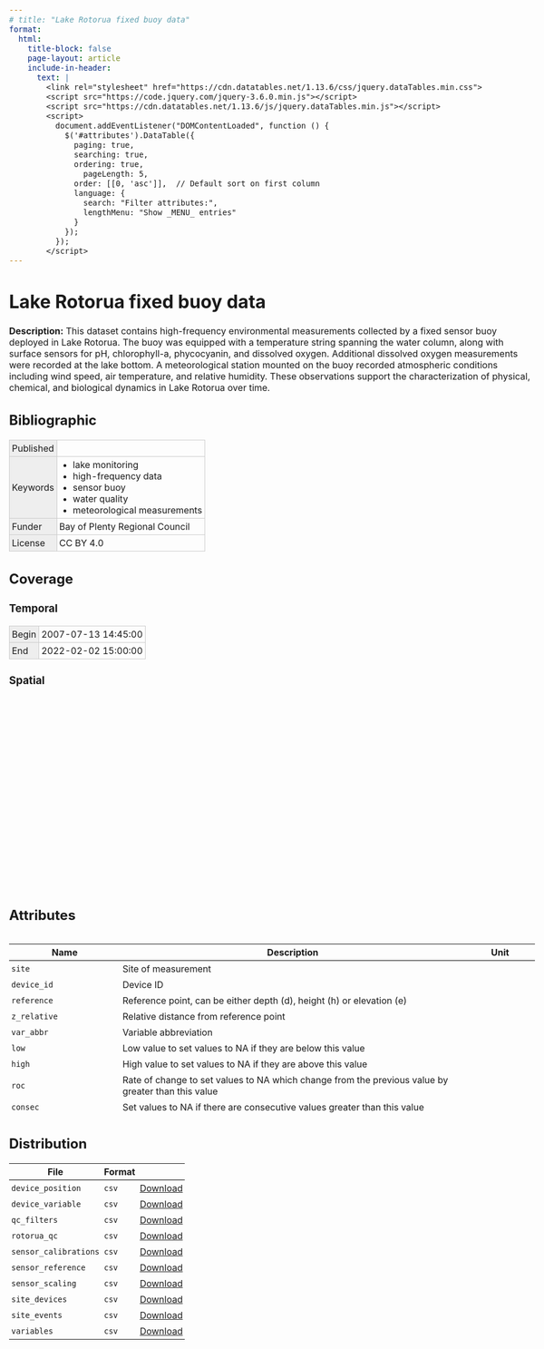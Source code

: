 ---
# title: "Lake Rotorua fixed buoy data"
format:
  html:
    title-block: false
    page-layout: article
    include-in-header:
      text: |
        <link rel="stylesheet" href="https://cdn.datatables.net/1.13.6/css/jquery.dataTables.min.css">
        <script src="https://code.jquery.com/jquery-3.6.0.min.js"></script>
        <script src="https://cdn.datatables.net/1.13.6/js/jquery.dataTables.min.js"></script>
        <script>
          document.addEventListener("DOMContentLoaded", function () {
            $('#attributes').DataTable({
              paging: true,
              searching: true,
              ordering: true,
                pageLength: 5,
              order: [[0, 'asc']],  // Default sort on first column
              language: {
                search: "Filter attributes:",
                lengthMenu: "Show _MENU_ entries"
              }
            });
          });
        </script>
---

<script type="application/ld+json">
{
  "@context": "http://schema.org",
  "type": "Dataset",
  "name": "Lake Rotorua fixed buoy data",
  "creator": [
    {
      "type": "Person",
      "id": "0000-0002-3834-8868",
      "email": "tadhg@limnotrack.com",
      "affiliation": "Limnotrack",
      "name": "Tadhg Moore"
    },
    {
      "type": "Person",
      "id": "0000-0001-5784-9767",
      "email": "chris@limnotrack.com",
      "affiliation": "Limnotrack",
      "name": "Chris McBride"
    }
  ],
  "description": "This dataset contains high-frequency environmental measurements collected by a fixed sensor buoy deployed in Lake Rotorua. The buoy was equipped with a temperature string spanning the water column, along with surface sensors for pH, chlorophyll-a, phycocyanin, and dissolved oxygen. Additional dissolved oxygen measurements were recorded at the lake bottom. A meteorological station mounted on the buoy recorded atmospheric conditions including wind speed, air temperature, and relative humidity. These observations support the characterization of physical, chemical, and biological dynamics in Lake Rotorua over time.",
  "datePublished": null,
  "keywords": ["lake monitoring", "high-frequency data", "sensor buoy", "water quality", "meteorological measurements"],
  "funder": "Bay of Plenty Regional Council",
  "temporalCoverage": "2007-07-13 14:45:00/2022-02-02 15:00:00",
  "license": "CC BY 4.0",
  "spatialCoverage": {
    "type": "Place",
    "name": "Lake Rotorua in the Bay of Plenty region in New Zealand.",
    "geo": {
      "type": "GeoShape",
      "box": "-38.0328 176.3276 -38.142 176.2125"
    }
  },
  "variableMeasured": [
    {
      "type": "PropertyValue",
      "unitText": null,
      "name": "site",
      "description": "Site of measurement"
    },
    {
      "type": "PropertyValue",
      "unitText": null,
      "name": "device_id",
      "description": "Device ID"
    },
    {
      "type": "PropertyValue",
      "unitText": null,
      "name": "reference",
      "description": "Reference point, can be either depth (d), height (h) or elevation (e)"
    },
    {
      "type": "PropertyValue",
      "unitText": null,
      "name": "z_relative",
      "description": "Relative distance from reference point"
    },
    {
      "type": "PropertyValue",
      "unitText": null,
      "name": "var_abbr",
      "description": "Variable abbreviation"
    },
    {
      "type": "PropertyValue",
      "unitText": null,
      "name": "low",
      "description": "Low value to set values to NA if they are below this value"
    },
    {
      "type": "PropertyValue",
      "unitText": null,
      "name": "high",
      "description": "High value to set values to NA if they are above this value"
    },
    {
      "type": "PropertyValue",
      "unitText": null,
      "name": "roc",
      "description": "Rate of change to set values to NA which change from the previous value by greater than this value"
    },
    {
      "type": "PropertyValue",
      "unitText": null,
      "name": "consec",
      "description": "Set values to NA if there are consecutive values greater than this value"
    },
    {
      "type": "PropertyValue",
      "unitText": null,
      "name": "interp",
      "description": "Interpolate values if there is a data gap less than this value"
    },
    {
      "type": "PropertyValue",
      "unitText": null,
      "name": "datetime",
      "description": "Date and time of measurement"
    },
    {
      "type": "PropertyValue",
      "unitText": "degree_Celsius",
      "name": "qc_value_t_wtr_d50",
      "description": "Water temperature at 0.5m"
    },
    {
      "type": "PropertyValue",
      "unitText": "degree_Celsius",
      "name": "qc_value_t_wtr_d100",
      "description": "Water temperature at 1.0m"
    },
    {
      "type": "PropertyValue",
      "unitText": "degree_Celsius",
      "name": "qc_value_t_wtr_d250",
      "description": "Water temperature at 2.5m"
    },
    {
      "type": "PropertyValue",
      "unitText": "degree_Celsius",
      "name": "qc_value_t_wtr_d450",
      "description": "Water temperature at 4.5m"
    },
    {
      "type": "PropertyValue",
      "unitText": "degree_Celsius",
      "name": "qc_value_t_wtr_d650",
      "description": "Water temperature at 6.5m"
    },
    {
      "type": "PropertyValue",
      "unitText": "degree_Celsius",
      "name": "qc_value_t_wtr_d850",
      "description": "Water temperature at 8.5m"
    },
    {
      "type": "PropertyValue",
      "unitText": "degree_Celsius",
      "name": "qc_value_t_wtr_d1050",
      "description": "Water temperature at 10.5m"
    },
    {
      "type": "PropertyValue",
      "unitText": "degree_Celsius",
      "name": "qc_value_t_wtr_d1250",
      "description": "Water temperature at 12.5m"
    },
    {
      "type": "PropertyValue",
      "unitText": "degree_Celsius",
      "name": "qc_value_t_wtr_d1450",
      "description": "Water temperature at 14.5m"
    },
    {
      "type": "PropertyValue",
      "unitText": "degree_Celsius",
      "name": "qc_value_t_wtr_d1650",
      "description": "Water temperature at 16.5m"
    },
    {
      "type": "PropertyValue",
      "unitText": "degree_Celsius",
      "name": "qc_value_t_wtr_d1850",
      "description": "Water temperature at 18.5m"
    },
    {
      "type": "PropertyValue",
      "unitText": "degree_Celsius",
      "name": "qc_value_t_wtr_d2000",
      "description": "Water temperature at 20.0m"
    },
    {
      "type": "PropertyValue",
      "unitText": "degree_Celsius",
      "name": "qc_value_t_wtr_d2050",
      "description": "Water temperature at 20.5m"
    },
    {
      "type": "PropertyValue",
      "unitText": "mg/l",
      "name": "qc_value_c_do_d100",
      "description": "Dissolved oxygen concentration at 1.0m"
    },
    {
      "type": "PropertyValue",
      "unitText": "mg/l",
      "name": "qc_value_c_do_d2000",
      "description": "Dissolved oxygen concentration at 10.0m"
    },
    {
      "type": "PropertyValue",
      "unitText": "percent",
      "name": "qc_value_c_do_sat_d100",
      "description": "Dissolved oxygen percent saturation at 1.0m"
    },
    {
      "type": "PropertyValue",
      "unitText": "percent",
      "name": "qc_value_c_do_sat_d2000",
      "description": "Dissolved oxygen percent saturation at 20.0m"
    },
    {
      "type": "PropertyValue",
      "unitText": "percent",
      "name": "qc_value_h_rh_h150",
      "description": "Relative humidity at 1.5m"
    },
    {
      "type": "PropertyValue",
      "unitText": "mm",
      "name": "qc_value_pp_rain_h150",
      "description": "Rainfall at 1.5m"
    },
    {
      "type": "PropertyValue",
      "unitText": "hPa",
      "name": "qc_value_pr_baro_h150",
      "description": "Barometric pressure at 1.5m"
    },
    {
      "type": "PropertyValue",
      "unitText": "degree_Celsius",
      "name": "qc_value_t_air_h150",
      "description": "Air temperature at 1.5m"
    },
    {
      "type": "PropertyValue",
      "unitText": "degree",
      "name": "qc_value_w_dir_h150",
      "description": "Wind direction at 1.5m"
    },
    {
      "type": "PropertyValue",
      "unitText": "m/s",
      "name": "qc_value_w_spd_h150",
      "description": "Wind speed at 1.5m"
    },
    {
      "type": "PropertyValue",
      "unitText": "-",
      "name": "qc_value_c_ph_d100",
      "description": "pH at 1.0m"
    },
    {
      "type": "PropertyValue",
      "unitText": "RFU",
      "name": "qc_value_f_chl_d100",
      "description": "Chlorophyll fluorescence at 1.0m"
    },
    {
      "type": "PropertyValue",
      "unitText": "RFU",
      "name": "qc_value_f_phyc_d100",
      "description": "Phyocyanin fluorescence at 1.0m"
    },
    {
      "type": "PropertyValue",
      "unitText": null,
      "name": "qc_code_t_wtr_d100",
      "description": "Quality control code for water temperature at 0.5m"
    },
    {
      "type": "PropertyValue",
      "unitText": null,
      "name": "qc_code_t_wtr_d1050",
      "description": "Quality control code for water temperature at 1.0m"
    },
    {
      "type": "PropertyValue",
      "unitText": null,
      "name": "qc_code_t_wtr_d1250",
      "description": "Quality control code for water temperature at 2.5m"
    },
    {
      "type": "PropertyValue",
      "unitText": null,
      "name": "qc_code_t_wtr_d1450",
      "description": "Quality control code for water temperature at 4.5m"
    },
    {
      "type": "PropertyValue",
      "unitText": null,
      "name": "qc_code_t_wtr_d1650",
      "description": "Quality control code for water temperature at 6.5m"
    },
    {
      "type": "PropertyValue",
      "unitText": null,
      "name": "qc_code_t_wtr_d1850",
      "description": "Quality control code for water temperature at 8.5m"
    },
    {
      "type": "PropertyValue",
      "unitText": null,
      "name": "qc_code_t_wtr_d2000",
      "description": "Quality control code for water temperature at 10.5m"
    },
    {
      "type": "PropertyValue",
      "unitText": null,
      "name": "qc_code_t_wtr_d2050",
      "description": "Quality control code for water temperature at 12.5m"
    },
    {
      "type": "PropertyValue",
      "unitText": null,
      "name": "qc_code_t_wtr_d250",
      "description": "Quality control code for water temperature at 14.5m"
    },
    {
      "type": "PropertyValue",
      "unitText": null,
      "name": "qc_code_t_wtr_d450",
      "description": "Quality control code for water temperature at 16.5m"
    },
    {
      "type": "PropertyValue",
      "unitText": null,
      "name": "qc_code_t_wtr_d50",
      "description": "Quality control code for water temperature at 18.5m"
    },
    {
      "type": "PropertyValue",
      "unitText": null,
      "name": "qc_code_t_wtr_d650",
      "description": "Quality control code for water temperature at 20.0m"
    },
    {
      "type": "PropertyValue",
      "unitText": null,
      "name": "qc_code_t_wtr_d850",
      "description": "Quality control code for water temperature at 20.5m"
    },
    {
      "type": "PropertyValue",
      "unitText": null,
      "name": "qc_code_c_do_d100",
      "description": "Quality control code for dissolved oxygen concentration at 1.0m"
    },
    {
      "type": "PropertyValue",
      "unitText": null,
      "name": "qc_code_c_do_d2000",
      "description": "Quality control code for dissolved oxygen concentration at 10.0m"
    },
    {
      "type": "PropertyValue",
      "unitText": null,
      "name": "qc_code_c_do_sat_d100",
      "description": "Quality control code for dissolved oxygen percent saturation at 1.0m"
    },
    {
      "type": "PropertyValue",
      "unitText": null,
      "name": "qc_code_c_do_sat_d2000",
      "description": "Quality control code for dissolved oxygen percent saturation at 20.0m"
    },
    {
      "type": "PropertyValue",
      "unitText": null,
      "name": "qc_code_h_rh_h150",
      "description": "Quality control code for relative humidity at 1.5m"
    },
    {
      "type": "PropertyValue",
      "unitText": null,
      "name": "qc_code_pp_rain_h150",
      "description": "Quality control code for rainfall at 1.5m"
    },
    {
      "type": "PropertyValue",
      "unitText": null,
      "name": "qc_code_pr_baro_h150",
      "description": "Quality control code for barometric pressure at 1.5m"
    },
    {
      "type": "PropertyValue",
      "unitText": null,
      "name": "qc_code_t_air_h150",
      "description": "Quality control code for air temperature at 1.5m"
    },
    {
      "type": "PropertyValue",
      "unitText": null,
      "name": "qc_code_w_dir_h150",
      "description": "Quality control code for wind direction at 1.5m"
    },
    {
      "type": "PropertyValue",
      "unitText": null,
      "name": "qc_code_w_spd_h150",
      "description": "Quality control code for wind speed at 1.5m"
    },
    {
      "type": "PropertyValue",
      "unitText": null,
      "name": "qc_code_c_ph_d100",
      "description": "Quality control code for ph at 1.0m"
    },
    {
      "type": "PropertyValue",
      "unitText": null,
      "name": "qc_code_f_chl_d100",
      "description": "Quality control code for chlorophyll fluorescence at 1.0m"
    },
    {
      "type": "PropertyValue",
      "unitText": null,
      "name": "qc_code_f_phyc_d100",
      "description": "Quality control code for phyocyanin fluorescence at 1.0m"
    },
    {
      "type": "PropertyValue",
      "unitText": null,
      "name": "qc_flag_t_wtr_d100",
      "description": "Quality control flag for water temperature at 0.5m"
    },
    {
      "type": "PropertyValue",
      "unitText": null,
      "name": "qc_flag_t_wtr_d1050",
      "description": "Quality control flag for water temperature at 1.0m"
    },
    {
      "type": "PropertyValue",
      "unitText": null,
      "name": "qc_flag_t_wtr_d1250",
      "description": "Quality control flag for water temperature at 2.5m"
    },
    {
      "type": "PropertyValue",
      "unitText": null,
      "name": "qc_flag_t_wtr_d1450",
      "description": "Quality control flag for water temperature at 4.5m"
    },
    {
      "type": "PropertyValue",
      "unitText": null,
      "name": "qc_flag_t_wtr_d1650",
      "description": "Quality control flag for water temperature at 6.5m"
    },
    {
      "type": "PropertyValue",
      "unitText": null,
      "name": "qc_flag_t_wtr_d1850",
      "description": "Quality control flag for water temperature at 8.5m"
    },
    {
      "type": "PropertyValue",
      "unitText": null,
      "name": "qc_flag_t_wtr_d2000",
      "description": "Quality control flag for water temperature at 10.5m"
    },
    {
      "type": "PropertyValue",
      "unitText": null,
      "name": "qc_flag_t_wtr_d2050",
      "description": "Quality control flag for water temperature at 12.5m"
    },
    {
      "type": "PropertyValue",
      "unitText": null,
      "name": "qc_flag_t_wtr_d250",
      "description": "Quality control flag for water temperature at 14.5m"
    },
    {
      "type": "PropertyValue",
      "unitText": null,
      "name": "qc_flag_t_wtr_d450",
      "description": "Quality control flag for water temperature at 16.5m"
    },
    {
      "type": "PropertyValue",
      "unitText": null,
      "name": "qc_flag_t_wtr_d50",
      "description": "Quality control flag for water temperature at 18.5m"
    },
    {
      "type": "PropertyValue",
      "unitText": null,
      "name": "qc_flag_t_wtr_d650",
      "description": "Quality control flag for water temperature at 20.0m"
    },
    {
      "type": "PropertyValue",
      "unitText": null,
      "name": "qc_flag_t_wtr_d850",
      "description": "Quality control flag for water temperature at 20.5m"
    },
    {
      "type": "PropertyValue",
      "unitText": null,
      "name": "qc_flag_c_do_d100",
      "description": "Quality control flag for dissolved oxygen concentration at 1.0m"
    },
    {
      "type": "PropertyValue",
      "unitText": null,
      "name": "qc_flag_c_do_d2000",
      "description": "Quality control flag for dissolved oxygen concentration at 10.0m"
    },
    {
      "type": "PropertyValue",
      "unitText": null,
      "name": "qc_flag_c_do_sat_d100",
      "description": "Quality control flag for dissolved oxygen percent saturation at 1.0m"
    },
    {
      "type": "PropertyValue",
      "unitText": null,
      "name": "qc_flag_c_do_sat_d2000",
      "description": "Quality control flag for dissolved oxygen percent saturation at 20.0m"
    },
    {
      "type": "PropertyValue",
      "unitText": null,
      "name": "qc_flag_h_rh_h150",
      "description": "Quality control flag for relative humidity at 1.5m"
    },
    {
      "type": "PropertyValue",
      "unitText": null,
      "name": "qc_flag_pp_rain_h150",
      "description": "Quality control flag for rainfall at 1.5m"
    },
    {
      "type": "PropertyValue",
      "unitText": null,
      "name": "qc_flag_pr_baro_h150",
      "description": "Quality control flag for barometric pressure at 1.5m"
    },
    {
      "type": "PropertyValue",
      "unitText": null,
      "name": "qc_flag_t_air_h150",
      "description": "Quality control flag for air temperature at 1.5m"
    },
    {
      "type": "PropertyValue",
      "unitText": null,
      "name": "qc_flag_w_dir_h150",
      "description": "Quality control flag for wind direction at 1.5m"
    },
    {
      "type": "PropertyValue",
      "unitText": null,
      "name": "qc_flag_w_spd_h150",
      "description": "Quality control flag for wind speed at 1.5m"
    },
    {
      "type": "PropertyValue",
      "unitText": null,
      "name": "qc_flag_c_ph_d100",
      "description": "Quality control flag for ph at 1.0m"
    },
    {
      "type": "PropertyValue",
      "unitText": null,
      "name": "qc_flag_f_chl_d100",
      "description": "Quality control flag for chlorophyll fluorescence at 1.0m"
    },
    {
      "type": "PropertyValue",
      "unitText": null,
      "name": "qc_flag_f_phyc_d100",
      "description": "Quality control flag for phyocyanin fluorescence at 1.0m"
    },
    {
      "type": "PropertyValue",
      "unitText": null,
      "name": "date",
      "description": "Date of calibration"
    },
    {
      "type": "PropertyValue",
      "unitText": null,
      "name": "variable",
      "description": "Variable abbreviation"
    },
    {
      "type": "PropertyValue",
      "unitText": null,
      "name": "temperature",
      "description": "Temperature at calibration"
    },
    {
      "type": "PropertyValue",
      "unitText": null,
      "name": "type",
      "description": "Type of calibration"
    },
    {
      "type": "PropertyValue",
      "unitText": null,
      "name": "comment",
      "description": "Comment"
    },
    {
      "type": "PropertyValue",
      "unitText": null,
      "name": "date",
      "description": "Date of reference measurement"
    },
    {
      "type": "PropertyValue",
      "unitText": null,
      "name": "reference_type",
      "description": "Type of reference (e.g. buffer, saturated water)"
    },
    {
      "type": "PropertyValue",
      "unitText": null,
      "name": "value_actual",
      "description": "Value of the reference"
    },
    {
      "type": "PropertyValue",
      "unitText": null,
      "name": "units_value",
      "description": "Units of the value"
    },
    {
      "type": "PropertyValue",
      "unitText": null,
      "name": "value_measured",
      "description": "Measured value by the sensor"
    },
    {
      "type": "PropertyValue",
      "unitText": null,
      "name": "units_sensor",
      "description": "Units of the sensor"
    },
    {
      "type": "PropertyValue",
      "unitText": null,
      "name": "temperature",
      "description": "Temperature of the reference type at measurement"
    },
    {
      "type": "PropertyValue",
      "unitText": null,
      "name": "date",
      "description": "Date"
    },
    {
      "type": "PropertyValue",
      "unitText": null,
      "name": "offset",
      "description": "Offset applied to sensor measurement"
    },
    {
      "type": "PropertyValue",
      "unitText": null,
      "name": "multiplier",
      "description": "Multiplier applied to sensor measurement"
    },
    {
      "type": "PropertyValue",
      "unitText": null,
      "name": "range",
      "description": "Range of measurements"
    },
    {
      "type": "PropertyValue",
      "unitText": null,
      "name": "log_multiplier",
      "description": "Multiplier applied at the logger"
    },
    {
      "type": "PropertyValue",
      "unitText": null,
      "name": "source",
      "description": "Source of information"
    },
    {
      "type": "PropertyValue",
      "unitText": null,
      "name": "date_from",
      "description": "Date device is deployed to site"
    },
    {
      "type": "PropertyValue",
      "unitText": null,
      "name": "date_to",
      "description": "Date device is retrieved from site"
    },
    {
      "type": "PropertyValue",
      "unitText": null,
      "name": "notes_device",
      "description": "Notes on the device"
    },
    {
      "type": "PropertyValue",
      "unitText": null,
      "name": "notes",
      "description": "Notes"
    },
    {
      "type": "PropertyValue",
      "unitText": null,
      "name": "site_visit",
      "description": "Was the site visited, logical value"
    },
    {
      "type": "PropertyValue",
      "unitText": null,
      "name": "variables",
      "description": "List of variables or can be all"
    },
    {
      "type": "PropertyValue",
      "unitText": null,
      "name": "action",
      "description": "Type of action at site such as deployed, removed, cleaned"
    },
    {
      "type": "PropertyValue",
      "unitText": null,
      "name": "comments",
      "description": "Comment"
    },
    {
      "type": "PropertyValue",
      "unitText": null,
      "name": "location",
      "description": "Location of site"
    },
    {
      "type": "PropertyValue",
      "unitText": null,
      "name": "type",
      "description": "Type of monitoring site"
    },
    {
      "type": "PropertyValue",
      "unitText": null,
      "name": "customer",
      "description": "Customer"
    },
    {
      "type": "PropertyValue",
      "unitText": "degree",
      "name": "lon",
      "description": "Longitude"
    },
    {
      "type": "PropertyValue",
      "unitText": "degree",
      "name": "lat",
      "description": "Latitude"
    },
    {
      "type": "PropertyValue",
      "unitText": "metres",
      "name": "elev",
      "description": "Elevation"
    },
    {
      "type": "PropertyValue",
      "unitText": null,
      "name": "type",
      "description": "Type of variable"
    },
    {
      "type": "PropertyValue",
      "unitText": null,
      "name": "abbr",
      "description": "Abbreviation of variable"
    },
    {
      "type": "PropertyValue",
      "unitText": null,
      "name": "full_text",
      "description": "Full text variable name"
    },
    {
      "type": "PropertyValue",
      "unitText": null,
      "name": "parsed",
      "description": "Variable name to be parsed"
    },
    {
      "type": "PropertyValue",
      "unitText": null,
      "name": "label",
      "description": "Label for variable"
    }
  ],
  "distribution": [
    {
      "type": "DataDownload",
      "name": "device_position",
      "contentUrl": "https://github.com/limnotrack/f_rotorua/releases/download/v0.0.1/rotorua_data_qc.zip",
      "encodingFormat": "csv"
    },
    {
      "type": "DataDownload",
      "name": "device_variable",
      "contentUrl": "https://github.com/limnotrack/f_rotorua/releases/download/v0.0.1/rotorua_data_qc.zip",
      "encodingFormat": "csv"
    },
    {
      "type": "DataDownload",
      "name": "qc_filters",
      "contentUrl": "https://github.com/limnotrack/f_rotorua/releases/download/v0.0.1/rotorua_data_qc.zip",
      "encodingFormat": "csv"
    },
    {
      "type": "DataDownload",
      "name": "rotorua_qc",
      "contentUrl": "https://github.com/limnotrack/f_rotorua/releases/download/v0.0.1/rotorua_data_qc.zip",
      "encodingFormat": "csv"
    },
    {
      "type": "DataDownload",
      "name": "sensor_calibrations",
      "contentUrl": "https://github.com/limnotrack/f_rotorua/releases/download/v0.0.1/rotorua_data_qc.zip",
      "encodingFormat": "csv"
    },
    {
      "type": "DataDownload",
      "name": "sensor_reference",
      "contentUrl": "https://github.com/limnotrack/f_rotorua/releases/download/v0.0.1/rotorua_data_qc.zip",
      "encodingFormat": "csv"
    },
    {
      "type": "DataDownload",
      "name": "sensor_scaling",
      "contentUrl": "https://github.com/limnotrack/f_rotorua/releases/download/v0.0.1/rotorua_data_qc.zip",
      "encodingFormat": "csv"
    },
    {
      "type": "DataDownload",
      "name": "site_devices",
      "contentUrl": "https://github.com/limnotrack/f_rotorua/releases/download/v0.0.1/rotorua_data_qc.zip",
      "encodingFormat": "csv"
    },
    {
      "type": "DataDownload",
      "name": "site_events",
      "contentUrl": "https://github.com/limnotrack/f_rotorua/releases/download/v0.0.1/rotorua_data_qc.zip",
      "encodingFormat": "csv"
    },
    {
      "type": "DataDownload",
      "name": "variables",
      "contentUrl": "https://github.com/limnotrack/f_rotorua/releases/download/v0.0.1/rotorua_data_qc.zip",
      "encodingFormat": "csv"
    }
  ]
}

</script>

<style>
  body {
    font-size: 16px;
    font-family: -apple-system, BlinkMacSystemFont, "Segoe UI", Roboto, Helvetica, Arial, sans-serif, "Apple Color Emoji", "Segoe UI Emoji", "Segoe UI Symbol";
    margin: 0 auto;
    padding: 1rem;
    max-width: 1200px;
  }

  #map {
    height: 20rem;
  }

  #attributes-wrapper,
  #jsonld-wrapper {
    height: 20rem;
    overflow-y: scroll;
  }

  table {
    border-collapse: collapse;
  }

  th {
    border-bottom: 1px solid black;
  }

  th, td {
    padding: 0.25rem;
  }

  table.listing td {
    border: 1px solid #CCC;
  }

  table.listing tr td:first-child {
    background-color: #EEE;
  }

  table.listing ul {
    margin: 0 0 0 1.5rem;
    padding: 0;
  }
</style>

<h1>Lake Rotorua fixed buoy data</h1>
<p><strong>Description:</strong> This dataset contains high-frequency environmental measurements collected by a fixed sensor buoy deployed in Lake Rotorua. The buoy was equipped with a temperature string spanning the water column, along with surface sensors for pH, chlorophyll-a, phycocyanin, and dissolved oxygen. Additional dissolved oxygen measurements were recorded at the lake bottom. A meteorological station mounted on the buoy recorded atmospheric conditions including wind speed, air temperature, and relative humidity. These observations support the characterization of physical, chemical, and biological dynamics in Lake Rotorua over time.</p>

<h2>Bibliographic</h2>

<table class="listing">
  <tr>
    <td>Published</td>
    <td></td>
  </tr>
  <tr>
    <td>Keywords</td>
    <td>
      <ul>
          <li>lake monitoring</li>
          <li>high-frequency data</li>
          <li>sensor buoy</li>
          <li>water quality</li>
          <li>meteorological measurements</li>
      </ul>
    </td>
  </tr>
  <tr>
    <td>Funder</td>
    <td>Bay of Plenty Regional Council</td>
  </tr>
  <tr>
    <td>License</td>
    <td>CC BY 4.0</td>
  </tr>
</table>

<h2>Coverage</h2>

<h3>Temporal</h3>
<table class="listing">
  <tr>
    <td>Begin</td>
    <td>2007-07-13 14:45:00</td>
  </tr>
  <tr>
    <td>End</td>
    <td>2022-02-02 15:00:00</td>
  </tr>
</table>

<h3>Spatial</h3>
<pre><code></code></pre>
<div id="map"></div>

<h2>Attributes</h2>

<div id="attributes-wrapper">
  <table id="attributes">
    <thead>
      <tr>
        <th>Name</th>
        <th>Description</th>
        <th>Unit</th>
      </tr>
    </thead>
    <tbody>
      <tr>
        <td><code>site</code></td>
        <td>Site of measurement</td>
        <td></td>
      </tr>
      <tr>
        <td><code>device_id</code></td>
        <td>Device ID</td>
        <td></td>
      </tr>
      <tr>
        <td><code>reference</code></td>
        <td>Reference point, can be either depth (d), height (h) or elevation (e)</td>
        <td></td>
      </tr>
      <tr>
        <td><code>z_relative</code></td>
        <td>Relative distance from reference point</td>
        <td></td>
      </tr>
      <tr>
        <td><code>var_abbr</code></td>
        <td>Variable abbreviation</td>
        <td></td>
      </tr>
      <tr>
        <td><code>low</code></td>
        <td>Low value to set values to NA if they are below this value</td>
        <td></td>
      </tr>
      <tr>
        <td><code>high</code></td>
        <td>High value to set values to NA if they are above this value</td>
        <td></td>
      </tr>
      <tr>
        <td><code>roc</code></td>
        <td>Rate of change to set values to NA which change from the previous value by greater than this value</td>
        <td></td>
      </tr>
      <tr>
        <td><code>consec</code></td>
        <td>Set values to NA if there are consecutive values greater than this value</td>
        <td></td>
      </tr>
      <tr>
        <td><code>interp</code></td>
        <td>Interpolate values if there is a data gap less than this value</td>
        <td></td>
      </tr>
      <tr>
        <td><code>datetime</code></td>
        <td>Date and time of measurement</td>
        <td></td>
      </tr>
      <tr>
        <td><code>qc_value_t_wtr_d50</code></td>
        <td>Water temperature at 0.5m</td>
        <td>degree_Celsius</td>
      </tr>
      <tr>
        <td><code>qc_value_t_wtr_d100</code></td>
        <td>Water temperature at 1.0m</td>
        <td>degree_Celsius</td>
      </tr>
      <tr>
        <td><code>qc_value_t_wtr_d250</code></td>
        <td>Water temperature at 2.5m</td>
        <td>degree_Celsius</td>
      </tr>
      <tr>
        <td><code>qc_value_t_wtr_d450</code></td>
        <td>Water temperature at 4.5m</td>
        <td>degree_Celsius</td>
      </tr>
      <tr>
        <td><code>qc_value_t_wtr_d650</code></td>
        <td>Water temperature at 6.5m</td>
        <td>degree_Celsius</td>
      </tr>
      <tr>
        <td><code>qc_value_t_wtr_d850</code></td>
        <td>Water temperature at 8.5m</td>
        <td>degree_Celsius</td>
      </tr>
      <tr>
        <td><code>qc_value_t_wtr_d1050</code></td>
        <td>Water temperature at 10.5m</td>
        <td>degree_Celsius</td>
      </tr>
      <tr>
        <td><code>qc_value_t_wtr_d1250</code></td>
        <td>Water temperature at 12.5m</td>
        <td>degree_Celsius</td>
      </tr>
      <tr>
        <td><code>qc_value_t_wtr_d1450</code></td>
        <td>Water temperature at 14.5m</td>
        <td>degree_Celsius</td>
      </tr>
      <tr>
        <td><code>qc_value_t_wtr_d1650</code></td>
        <td>Water temperature at 16.5m</td>
        <td>degree_Celsius</td>
      </tr>
      <tr>
        <td><code>qc_value_t_wtr_d1850</code></td>
        <td>Water temperature at 18.5m</td>
        <td>degree_Celsius</td>
      </tr>
      <tr>
        <td><code>qc_value_t_wtr_d2000</code></td>
        <td>Water temperature at 20.0m</td>
        <td>degree_Celsius</td>
      </tr>
      <tr>
        <td><code>qc_value_t_wtr_d2050</code></td>
        <td>Water temperature at 20.5m</td>
        <td>degree_Celsius</td>
      </tr>
      <tr>
        <td><code>qc_value_c_do_d100</code></td>
        <td>Dissolved oxygen concentration at 1.0m</td>
        <td>mg/l</td>
      </tr>
      <tr>
        <td><code>qc_value_c_do_d2000</code></td>
        <td>Dissolved oxygen concentration at 10.0m</td>
        <td>mg/l</td>
      </tr>
      <tr>
        <td><code>qc_value_c_do_sat_d100</code></td>
        <td>Dissolved oxygen percent saturation at 1.0m</td>
        <td>percent</td>
      </tr>
      <tr>
        <td><code>qc_value_c_do_sat_d2000</code></td>
        <td>Dissolved oxygen percent saturation at 20.0m</td>
        <td>percent</td>
      </tr>
      <tr>
        <td><code>qc_value_h_rh_h150</code></td>
        <td>Relative humidity at 1.5m</td>
        <td>percent</td>
      </tr>
      <tr>
        <td><code>qc_value_pp_rain_h150</code></td>
        <td>Rainfall at 1.5m</td>
        <td>mm</td>
      </tr>
      <tr>
        <td><code>qc_value_pr_baro_h150</code></td>
        <td>Barometric pressure at 1.5m</td>
        <td>hPa</td>
      </tr>
      <tr>
        <td><code>qc_value_t_air_h150</code></td>
        <td>Air temperature at 1.5m</td>
        <td>degree_Celsius</td>
      </tr>
      <tr>
        <td><code>qc_value_w_dir_h150</code></td>
        <td>Wind direction at 1.5m</td>
        <td>degree</td>
      </tr>
      <tr>
        <td><code>qc_value_w_spd_h150</code></td>
        <td>Wind speed at 1.5m</td>
        <td>m/s</td>
      </tr>
      <tr>
        <td><code>qc_value_c_ph_d100</code></td>
        <td>pH at 1.0m</td>
        <td>-</td>
      </tr>
      <tr>
        <td><code>qc_value_f_chl_d100</code></td>
        <td>Chlorophyll fluorescence at 1.0m</td>
        <td>RFU</td>
      </tr>
      <tr>
        <td><code>qc_value_f_phyc_d100</code></td>
        <td>Phyocyanin fluorescence at 1.0m</td>
        <td>RFU</td>
      </tr>
      <tr>
        <td><code>qc_code_t_wtr_d100</code></td>
        <td>Quality control code for water temperature at 0.5m</td>
        <td></td>
      </tr>
      <tr>
        <td><code>qc_code_t_wtr_d1050</code></td>
        <td>Quality control code for water temperature at 1.0m</td>
        <td></td>
      </tr>
      <tr>
        <td><code>qc_code_t_wtr_d1250</code></td>
        <td>Quality control code for water temperature at 2.5m</td>
        <td></td>
      </tr>
      <tr>
        <td><code>qc_code_t_wtr_d1450</code></td>
        <td>Quality control code for water temperature at 4.5m</td>
        <td></td>
      </tr>
      <tr>
        <td><code>qc_code_t_wtr_d1650</code></td>
        <td>Quality control code for water temperature at 6.5m</td>
        <td></td>
      </tr>
      <tr>
        <td><code>qc_code_t_wtr_d1850</code></td>
        <td>Quality control code for water temperature at 8.5m</td>
        <td></td>
      </tr>
      <tr>
        <td><code>qc_code_t_wtr_d2000</code></td>
        <td>Quality control code for water temperature at 10.5m</td>
        <td></td>
      </tr>
      <tr>
        <td><code>qc_code_t_wtr_d2050</code></td>
        <td>Quality control code for water temperature at 12.5m</td>
        <td></td>
      </tr>
      <tr>
        <td><code>qc_code_t_wtr_d250</code></td>
        <td>Quality control code for water temperature at 14.5m</td>
        <td></td>
      </tr>
      <tr>
        <td><code>qc_code_t_wtr_d450</code></td>
        <td>Quality control code for water temperature at 16.5m</td>
        <td></td>
      </tr>
      <tr>
        <td><code>qc_code_t_wtr_d50</code></td>
        <td>Quality control code for water temperature at 18.5m</td>
        <td></td>
      </tr>
      <tr>
        <td><code>qc_code_t_wtr_d650</code></td>
        <td>Quality control code for water temperature at 20.0m</td>
        <td></td>
      </tr>
      <tr>
        <td><code>qc_code_t_wtr_d850</code></td>
        <td>Quality control code for water temperature at 20.5m</td>
        <td></td>
      </tr>
      <tr>
        <td><code>qc_code_c_do_d100</code></td>
        <td>Quality control code for dissolved oxygen concentration at 1.0m</td>
        <td></td>
      </tr>
      <tr>
        <td><code>qc_code_c_do_d2000</code></td>
        <td>Quality control code for dissolved oxygen concentration at 10.0m</td>
        <td></td>
      </tr>
      <tr>
        <td><code>qc_code_c_do_sat_d100</code></td>
        <td>Quality control code for dissolved oxygen percent saturation at 1.0m</td>
        <td></td>
      </tr>
      <tr>
        <td><code>qc_code_c_do_sat_d2000</code></td>
        <td>Quality control code for dissolved oxygen percent saturation at 20.0m</td>
        <td></td>
      </tr>
      <tr>
        <td><code>qc_code_h_rh_h150</code></td>
        <td>Quality control code for relative humidity at 1.5m</td>
        <td></td>
      </tr>
      <tr>
        <td><code>qc_code_pp_rain_h150</code></td>
        <td>Quality control code for rainfall at 1.5m</td>
        <td></td>
      </tr>
      <tr>
        <td><code>qc_code_pr_baro_h150</code></td>
        <td>Quality control code for barometric pressure at 1.5m</td>
        <td></td>
      </tr>
      <tr>
        <td><code>qc_code_t_air_h150</code></td>
        <td>Quality control code for air temperature at 1.5m</td>
        <td></td>
      </tr>
      <tr>
        <td><code>qc_code_w_dir_h150</code></td>
        <td>Quality control code for wind direction at 1.5m</td>
        <td></td>
      </tr>
      <tr>
        <td><code>qc_code_w_spd_h150</code></td>
        <td>Quality control code for wind speed at 1.5m</td>
        <td></td>
      </tr>
      <tr>
        <td><code>qc_code_c_ph_d100</code></td>
        <td>Quality control code for ph at 1.0m</td>
        <td></td>
      </tr>
      <tr>
        <td><code>qc_code_f_chl_d100</code></td>
        <td>Quality control code for chlorophyll fluorescence at 1.0m</td>
        <td></td>
      </tr>
      <tr>
        <td><code>qc_code_f_phyc_d100</code></td>
        <td>Quality control code for phyocyanin fluorescence at 1.0m</td>
        <td></td>
      </tr>
      <tr>
        <td><code>qc_flag_t_wtr_d100</code></td>
        <td>Quality control flag for water temperature at 0.5m</td>
        <td></td>
      </tr>
      <tr>
        <td><code>qc_flag_t_wtr_d1050</code></td>
        <td>Quality control flag for water temperature at 1.0m</td>
        <td></td>
      </tr>
      <tr>
        <td><code>qc_flag_t_wtr_d1250</code></td>
        <td>Quality control flag for water temperature at 2.5m</td>
        <td></td>
      </tr>
      <tr>
        <td><code>qc_flag_t_wtr_d1450</code></td>
        <td>Quality control flag for water temperature at 4.5m</td>
        <td></td>
      </tr>
      <tr>
        <td><code>qc_flag_t_wtr_d1650</code></td>
        <td>Quality control flag for water temperature at 6.5m</td>
        <td></td>
      </tr>
      <tr>
        <td><code>qc_flag_t_wtr_d1850</code></td>
        <td>Quality control flag for water temperature at 8.5m</td>
        <td></td>
      </tr>
      <tr>
        <td><code>qc_flag_t_wtr_d2000</code></td>
        <td>Quality control flag for water temperature at 10.5m</td>
        <td></td>
      </tr>
      <tr>
        <td><code>qc_flag_t_wtr_d2050</code></td>
        <td>Quality control flag for water temperature at 12.5m</td>
        <td></td>
      </tr>
      <tr>
        <td><code>qc_flag_t_wtr_d250</code></td>
        <td>Quality control flag for water temperature at 14.5m</td>
        <td></td>
      </tr>
      <tr>
        <td><code>qc_flag_t_wtr_d450</code></td>
        <td>Quality control flag for water temperature at 16.5m</td>
        <td></td>
      </tr>
      <tr>
        <td><code>qc_flag_t_wtr_d50</code></td>
        <td>Quality control flag for water temperature at 18.5m</td>
        <td></td>
      </tr>
      <tr>
        <td><code>qc_flag_t_wtr_d650</code></td>
        <td>Quality control flag for water temperature at 20.0m</td>
        <td></td>
      </tr>
      <tr>
        <td><code>qc_flag_t_wtr_d850</code></td>
        <td>Quality control flag for water temperature at 20.5m</td>
        <td></td>
      </tr>
      <tr>
        <td><code>qc_flag_c_do_d100</code></td>
        <td>Quality control flag for dissolved oxygen concentration at 1.0m</td>
        <td></td>
      </tr>
      <tr>
        <td><code>qc_flag_c_do_d2000</code></td>
        <td>Quality control flag for dissolved oxygen concentration at 10.0m</td>
        <td></td>
      </tr>
      <tr>
        <td><code>qc_flag_c_do_sat_d100</code></td>
        <td>Quality control flag for dissolved oxygen percent saturation at 1.0m</td>
        <td></td>
      </tr>
      <tr>
        <td><code>qc_flag_c_do_sat_d2000</code></td>
        <td>Quality control flag for dissolved oxygen percent saturation at 20.0m</td>
        <td></td>
      </tr>
      <tr>
        <td><code>qc_flag_h_rh_h150</code></td>
        <td>Quality control flag for relative humidity at 1.5m</td>
        <td></td>
      </tr>
      <tr>
        <td><code>qc_flag_pp_rain_h150</code></td>
        <td>Quality control flag for rainfall at 1.5m</td>
        <td></td>
      </tr>
      <tr>
        <td><code>qc_flag_pr_baro_h150</code></td>
        <td>Quality control flag for barometric pressure at 1.5m</td>
        <td></td>
      </tr>
      <tr>
        <td><code>qc_flag_t_air_h150</code></td>
        <td>Quality control flag for air temperature at 1.5m</td>
        <td></td>
      </tr>
      <tr>
        <td><code>qc_flag_w_dir_h150</code></td>
        <td>Quality control flag for wind direction at 1.5m</td>
        <td></td>
      </tr>
      <tr>
        <td><code>qc_flag_w_spd_h150</code></td>
        <td>Quality control flag for wind speed at 1.5m</td>
        <td></td>
      </tr>
      <tr>
        <td><code>qc_flag_c_ph_d100</code></td>
        <td>Quality control flag for ph at 1.0m</td>
        <td></td>
      </tr>
      <tr>
        <td><code>qc_flag_f_chl_d100</code></td>
        <td>Quality control flag for chlorophyll fluorescence at 1.0m</td>
        <td></td>
      </tr>
      <tr>
        <td><code>qc_flag_f_phyc_d100</code></td>
        <td>Quality control flag for phyocyanin fluorescence at 1.0m</td>
        <td></td>
      </tr>
      <tr>
        <td><code>date</code></td>
        <td>Date of calibration</td>
        <td></td>
      </tr>
      <tr>
        <td><code>variable</code></td>
        <td>Variable abbreviation</td>
        <td></td>
      </tr>
      <tr>
        <td><code>temperature</code></td>
        <td>Temperature at calibration</td>
        <td></td>
      </tr>
      <tr>
        <td><code>type</code></td>
        <td>Type of calibration</td>
        <td></td>
      </tr>
      <tr>
        <td><code>comment</code></td>
        <td>Comment</td>
        <td></td>
      </tr>
      <tr>
        <td><code>date</code></td>
        <td>Date of reference measurement</td>
        <td></td>
      </tr>
      <tr>
        <td><code>reference_type</code></td>
        <td>Type of reference (e.g. buffer, saturated water)</td>
        <td></td>
      </tr>
      <tr>
        <td><code>value_actual</code></td>
        <td>Value of the reference</td>
        <td></td>
      </tr>
      <tr>
        <td><code>units_value</code></td>
        <td>Units of the value</td>
        <td></td>
      </tr>
      <tr>
        <td><code>value_measured</code></td>
        <td>Measured value by the sensor</td>
        <td></td>
      </tr>
      <tr>
        <td><code>units_sensor</code></td>
        <td>Units of the sensor</td>
        <td></td>
      </tr>
      <tr>
        <td><code>temperature</code></td>
        <td>Temperature of the reference type at measurement</td>
        <td></td>
      </tr>
      <tr>
        <td><code>date</code></td>
        <td>Date</td>
        <td></td>
      </tr>
      <tr>
        <td><code>offset</code></td>
        <td>Offset applied to sensor measurement</td>
        <td></td>
      </tr>
      <tr>
        <td><code>multiplier</code></td>
        <td>Multiplier applied to sensor measurement</td>
        <td></td>
      </tr>
      <tr>
        <td><code>range</code></td>
        <td>Range of measurements</td>
        <td></td>
      </tr>
      <tr>
        <td><code>log_multiplier</code></td>
        <td>Multiplier applied at the logger</td>
        <td></td>
      </tr>
      <tr>
        <td><code>source</code></td>
        <td>Source of information</td>
        <td></td>
      </tr>
      <tr>
        <td><code>date_from</code></td>
        <td>Date device is deployed to site</td>
        <td></td>
      </tr>
      <tr>
        <td><code>date_to</code></td>
        <td>Date device is retrieved from site</td>
        <td></td>
      </tr>
      <tr>
        <td><code>notes_device</code></td>
        <td>Notes on the device</td>
        <td></td>
      </tr>
      <tr>
        <td><code>notes</code></td>
        <td>Notes</td>
        <td></td>
      </tr>
      <tr>
        <td><code>site_visit</code></td>
        <td>Was the site visited, logical value</td>
        <td></td>
      </tr>
      <tr>
        <td><code>variables</code></td>
        <td>List of variables or can be all</td>
        <td></td>
      </tr>
      <tr>
        <td><code>action</code></td>
        <td>Type of action at site such as deployed, removed, cleaned</td>
        <td></td>
      </tr>
      <tr>
        <td><code>comments</code></td>
        <td>Comment</td>
        <td></td>
      </tr>
      <tr>
        <td><code>location</code></td>
        <td>Location of site</td>
        <td></td>
      </tr>
      <tr>
        <td><code>type</code></td>
        <td>Type of monitoring site</td>
        <td></td>
      </tr>
      <tr>
        <td><code>customer</code></td>
        <td>Customer</td>
        <td></td>
      </tr>
      <tr>
        <td><code>lon</code></td>
        <td>Longitude</td>
        <td>degree</td>
      </tr>
      <tr>
        <td><code>lat</code></td>
        <td>Latitude</td>
        <td>degree</td>
      </tr>
      <tr>
        <td><code>elev</code></td>
        <td>Elevation</td>
        <td>metres</td>
      </tr>
      <tr>
        <td><code>type</code></td>
        <td>Type of variable</td>
        <td></td>
      </tr>
      <tr>
        <td><code>abbr</code></td>
        <td>Abbreviation of variable</td>
        <td></td>
      </tr>
      <tr>
        <td><code>full_text</code></td>
        <td>Full text variable name</td>
        <td></td>
      </tr>
      <tr>
        <td><code>parsed</code></td>
        <td>Variable name to be parsed</td>
        <td></td>
      </tr>
      <tr>
        <td><code>label</code></td>
        <td>Label for variable</td>
        <td></td>
      </tr>
    </tbody>
  </table>
</div>

<h2>Distribution</h2>
<table>
  <thead>
    <tr>
      <th>File</th>
      <th>Format</th>
      <th>&nbsp;</th>
    </tr>
  </thead>
  <tbody>
    <tr>
      <td><code>device_position</code></td>
      <td><code>csv</code></td>
      <td><a href="https://github.com/limnotrack/f_rotorua/releases/download/v0.0.1/rotorua_data_qc.zip">Download</a></td>
    </tr>
    <tr>
      <td><code>device_variable</code></td>
      <td><code>csv</code></td>
      <td><a href="https://github.com/limnotrack/f_rotorua/releases/download/v0.0.1/rotorua_data_qc.zip">Download</a></td>
    </tr>
    <tr>
      <td><code>qc_filters</code></td>
      <td><code>csv</code></td>
      <td><a href="https://github.com/limnotrack/f_rotorua/releases/download/v0.0.1/rotorua_data_qc.zip">Download</a></td>
    </tr>
    <tr>
      <td><code>rotorua_qc</code></td>
      <td><code>csv</code></td>
      <td><a href="https://github.com/limnotrack/f_rotorua/releases/download/v0.0.1/rotorua_data_qc.zip">Download</a></td>
    </tr>
    <tr>
      <td><code>sensor_calibrations</code></td>
      <td><code>csv</code></td>
      <td><a href="https://github.com/limnotrack/f_rotorua/releases/download/v0.0.1/rotorua_data_qc.zip">Download</a></td>
    </tr>
    <tr>
      <td><code>sensor_reference</code></td>
      <td><code>csv</code></td>
      <td><a href="https://github.com/limnotrack/f_rotorua/releases/download/v0.0.1/rotorua_data_qc.zip">Download</a></td>
    </tr>
    <tr>
      <td><code>sensor_scaling</code></td>
      <td><code>csv</code></td>
      <td><a href="https://github.com/limnotrack/f_rotorua/releases/download/v0.0.1/rotorua_data_qc.zip">Download</a></td>
    </tr>
    <tr>
      <td><code>site_devices</code></td>
      <td><code>csv</code></td>
      <td><a href="https://github.com/limnotrack/f_rotorua/releases/download/v0.0.1/rotorua_data_qc.zip">Download</a></td>
    </tr>
    <tr>
      <td><code>site_events</code></td>
      <td><code>csv</code></td>
      <td><a href="https://github.com/limnotrack/f_rotorua/releases/download/v0.0.1/rotorua_data_qc.zip">Download</a></td>
    </tr>
    <tr>
      <td><code>variables</code></td>
      <td><code>csv</code></td>
      <td><a href="https://github.com/limnotrack/f_rotorua/releases/download/v0.0.1/rotorua_data_qc.zip">Download</a></td>
    </tr>
  </tbody>
</table>

<link rel="stylesheet" href="https://unpkg.com/leaflet@1.6.0/dist/leaflet.css"
  integrity="sha512-xwE/Az9zrjBIphAcBb3F6JVqxf46+CDLwfLMHloNu6KEQCAWi6HcDUbeOfBIptF7tcCzusKFjFw2yuvEpDL9wQ=="
  crossorigin=""/>
<script src="https://unpkg.com/leaflet@1.6.0/dist/leaflet.js"
  integrity="sha512-gZwIG9x3wUXg2hdXF6+rVkLF/0Vi9U8D2Ntg4Ga5I5BZpVkVxlJWbSQtXPSiUTtC0TjtGOmxa1AJPuV0CPthew=="
  crossorigin=""></script>
<script>
  var mymap = L.map('map').setView([-38.0874, 176.27005], 12);

  L.tileLayer('https://{s}.tile.openstreetmap.org/{z}/{x}/{y}.png', {
    attribution: 'Map data &copy; <a href="https://www.openstreetmap.org/">OpenStreetMap</a>',
    maxZoom: 18,
  }).addTo(mymap);

  var polygon = L.polygon([[ -38.0328, 176.3276], [ -38.142, 176.3276], [ -38.142, 176.2125], [ -38.0328, 176.2125]]).addTo(mymap);
</script>
